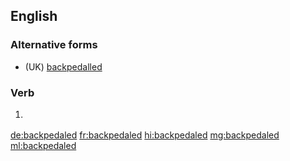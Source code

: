 ==English==

===Alternative forms===
* (UK) [[backpedalled]]

===Verb===
{{head|en|verb form}}

# {{context|US|lang=en}} {{en-past of|backpedal}}

[[de:backpedaled]]
[[fr:backpedaled]]
[[hi:backpedaled]]
[[mg:backpedaled]]
[[ml:backpedaled]]